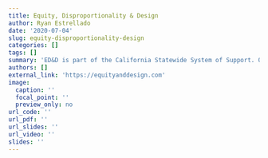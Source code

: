 ```yaml
---
title: Equity, Disproportionality & Design
author: Ryan Estrellado
date: '2020-07-04'
slug: equity-disproportionality-design
categories: []
tags: []
summary: 'ED&D is part of the California Statewide System of Support. Our mission is to partner with SELPAs in California to prevent disproportionality in our schools.'
authors: []
external_link: 'https://equityanddesign.com'
image:
  caption: ''
  focal_point: ''
  preview_only: no
url_code: ''
url_pdf: ''
url_slides: ''
url_video: ''
slides: ''
---
```

